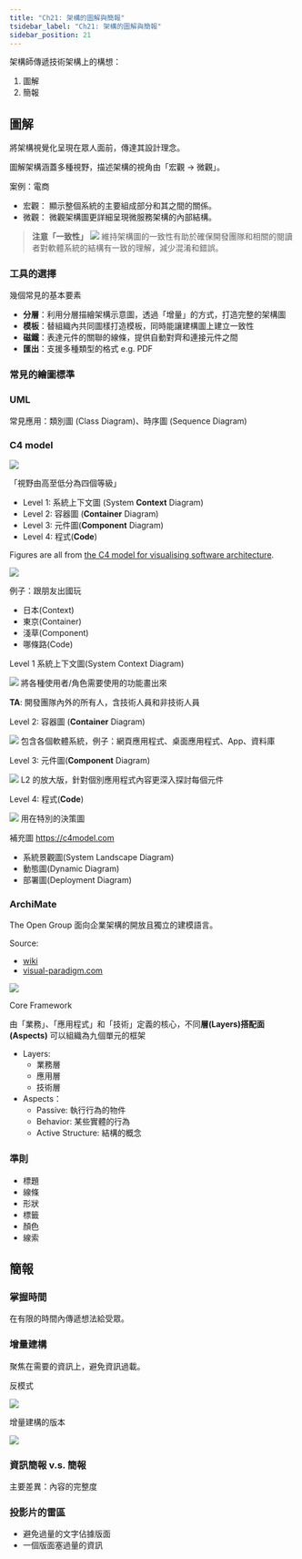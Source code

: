 ```yaml
---
title: "Ch21: 架構的圖解與簡報"
tsidebar_label: "Ch21: 架構的圖解與簡報"
sidebar_position: 21
---
```


架構師傳遞技術架構上的構想：
1. 圖解
2. 簡報

## 圖解
將架構視覺化呈現在眾人面前，傳達其設計理念。

圖解架構涵蓋多種視野，描述架構的視角由「宏觀 → 微觀」。

案例：電商
- 宏觀：
  顯示整個系統的主要組成部分和其之間的關係。
- 微觀：
  微觀架構圖更詳細呈現微服務架構的內部結構。

> **注意「一致性」**
> ![](./ch21/21-1.png)
> 維持架構圖的一致性有助於確保開發團隊和相關的閱讀者對軟體系統的結構有一致的理解，減少混淆和錯誤。

### 工具的選擇
幾個常見的基本要素
- **分層**：利用分層描繪架構示意圖，透過「增量」的方式，打造完整的架構圖
- **模板**：替組織內共同圖樣打造模板，同時能讓建構圖上建立一致性
- **磁鐵**：表達元件的關聯的線條，提供自動對齊和連接元件之間
- **匯出**：支援多種類型的格式 e.g. PDF

### 常見的繪圖標準
### UML
常見應用：類別圖 (Class Diagram)、時序圖 (Sequence Diagram)

### C4 model
![](./ch21/c4-overview.png)

「視野由高至低分為四個等級」
- Level 1: 系統上下文圖 (System **Context** Diagram)
- Level 2: 容器圖 (**Container** Diagram)
- Level 3: 元件圖(**Component** Diagram)
- Level 4: 程式(**Code**)

Figures are all from [the C4 model for visualising software architecture](https://c4model.com/#tooling).

![](./ch21/abstractions.png)

例子：跟朋友出國玩
- 日本(Context)
- 東京(Container)
- 淺草(Component)
- 哪條路(Code)

Level 1 系統上下文圖(System Context Diagram)

![](./ch21/SystemContext.png)
將各種使用者/角色需要使用的功能畫出來

**TA**: 開發團隊內外的所有人，含技術人員和非技術人員

Level 2: 容器圖 (**Container** Diagram)

![](./ch21/Containers.png)
包含各個軟體系統，例子：網頁應用程式、桌面應用程式、App、資料庫

Level 3: 元件圖(**Component** Diagram)

![](./ch21/Components.png)
L2 的放大版，針對個別應用程式內容更深入探討每個元件

Level 4: 程式(**Code**)

![](./ch21/class-diagram.png)
用在特別的決策圖

補充圖 https://c4model.com
- 系統景觀圖(System Landscape Diagram)
- 動態圖(Dynamic Diagram)
- 部署圖(Deployment Diagram)

### ArchiMate
The Open Group 面向企業架構的開放且獨立的建模語言。

Source: 
- [wiki](https://en.wikipedia.org/wiki/ArchiMate#:~:text=ArchiMate%20(%2F%CB%88%C9%91%CB%90rk%C9%AA,domains%20in%20an%20unambiguous%20way.))
- [visual-paradigm.com](https://www.visual-paradigm.com/guide/archimate/what-is-archimate/)

![](./ch21/ArchiMate_Core_framework_archimate.jpg)

Core Framework

由「業務」、「應用程式」和「技術」定義的核心，不同**層(Layers)**搭配**面(Aspects)** 可以組織為九個單元的框架

- Layers: 
    - 業務層
    - 應用層
    - 技術層
- Aspects：
    - Passive: 執行行為的物件
    - Behavior: 某些實體的行為
    - Active Structure: 結構的概念 

### 準則
- 標題
- 線條
- 形狀
- 標籤
- 顏色
- 線索

## 簡報

### 掌握時間
在有限的時間內傳遞想法給受眾。

### 增量建構
聚焦在需要的資訊上，避免資訊過載。

反模式

![](./ch21/21-3.png)

增量建構的版本

![](./ch21/21-4.png)

### 資訊簡報 v.s. 簡報
主要差異：內容的完整度

### 投影片的雷區
- 避免過量的文字佔據版面
- 一個版面塞過量的資訊